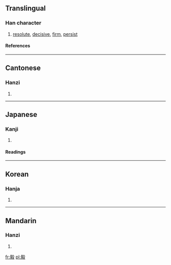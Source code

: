 ==Translingual==
===Han character===
{{Han char|rn=79|rad=殳|as=11|sn=15|four=0724<sub>7</sub>|canj=卜人竹弓水 (YOHNE)}}
# [[resolute]], [[decisive]], [[firm]], [[persist]]
====References====
{{Han ref|kx=0587.140|dkj=16673|dj=0979.170|hdz=32165.050|uh=6BC5|ud=27589|bh=BCDD|bd=48349}}

----
==Cantonese==
===Hanzi===
{{yue-hanzi|jyut=|y=ngai6}}
# {{defn|Cantonese}}

----
==Japanese==
===Kanji===
{{ja-kanji|grade=|rs=殳11}}
# {{defn|Japanese}} 
====Readings====
{{ja-readings|on=[[き]] (ki), [[ぎ]] (gi)|kun=[[つよい]] (tsuyoi), [[たけし]] (takeshi)}}

----
==Korean==
===Hanja===
{{ko-hanja|hangeul=의|eumhun=|rv=ui|mr=ŭi|y=uy}}
# {{defn|Korean}}

----
==Mandarin==
===Hanzi===
{{cmn-hanzi|pin=[[yì]] ([[yi4]])|wg=i<sup>4</sup>}}
# {{defn|Mandarin}}

[[fr:毅]]
[[pl:毅]]